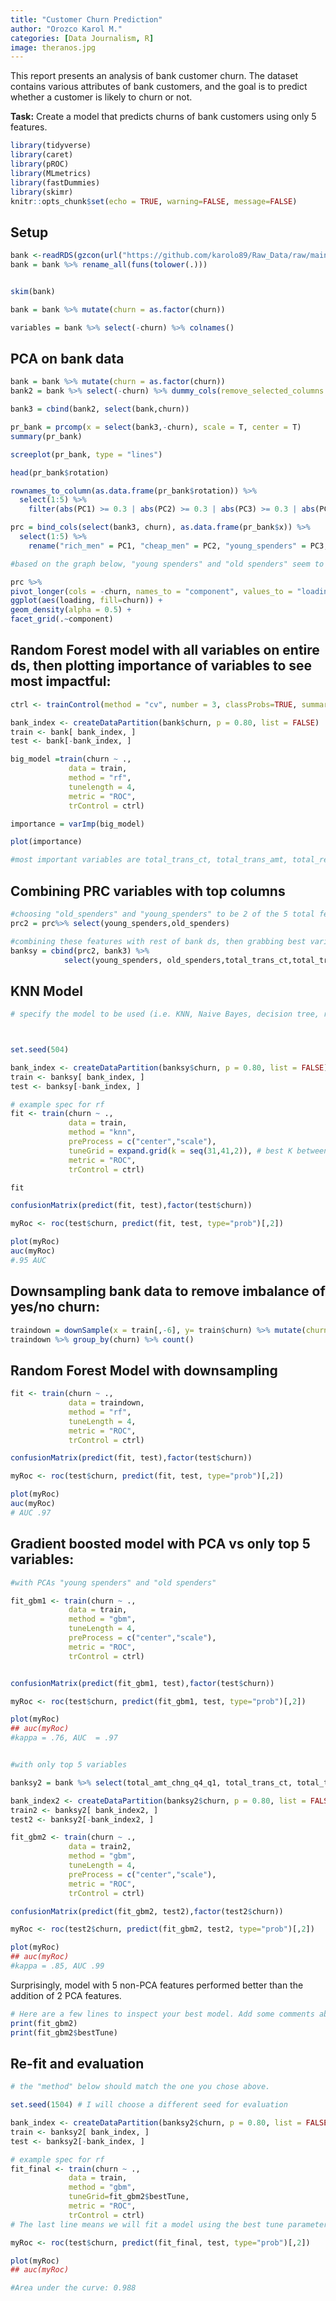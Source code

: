 ```yaml
---
title: "Customer Churn Prediction"
author: "Orozco Karol M."
categories: [Data Journalism, R]
image: theranos.jpg
---
```


This report presents an analysis of bank customer churn. The dataset contains various attributes of bank customers, and the goal is to predict whether a customer is likely to churn or not.

**Task:** Create a model that predicts churns of bank customers using only 5 features. 

```r
library(tidyverse)
library(caret)
library(pROC)
library(MLmetrics)
library(fastDummies)
library(skimr)
knitr::opts_chunk$set(echo = TRUE, warning=FALSE, message=FALSE)
```


## Setup

```r
bank <-readRDS(gzcon(url("https://github.com/karolo89/Raw_Data/raw/main/BankChurners.rds")))  
bank = bank %>% rename_all(funs(tolower(.))) 


skim(bank)

bank = bank %>% mutate(churn = as.factor(churn))

variables = bank %>% select(-churn) %>% colnames() 


```
## PCA on bank data

```r
bank = bank %>% mutate(churn = as.factor(churn))
bank2 = bank %>% select(-churn) %>% dummy_cols(remove_selected_columns = T)

bank3 = cbind(bank2, select(bank,churn))

pr_bank = prcomp(x = select(bank3,-churn), scale = T, center = T)
summary(pr_bank)

screeplot(pr_bank, type = "lines")

head(pr_bank$rotation)
```

```r
rownames_to_column(as.data.frame(pr_bank$rotation)) %>% 
  select(1:5) %>% 
    filter(abs(PC1) >= 0.3 | abs(PC2) >= 0.3 | abs(PC3) >= 0.3 | abs(PC4) >= 0.3)

prc = bind_cols(select(bank3, churn), as.data.frame(pr_bank$x)) %>%
  select(1:5) %>%
    rename("rich_men" = PC1, "cheap_men" = PC2, "young_spenders" = PC3, "old_spenders"= PC4)

#based on the graph below, "young spenders" and "old spenders" seem to be the most predictive of whether the customer will churn. 

prc %>%
pivot_longer(cols = -churn, names_to = "component", values_to = "loading") %>% mutate(churn = as.factor(churn)) %>%
ggplot(aes(loading, fill=churn)) +
geom_density(alpha = 0.5) +
facet_grid(.~component)

```


## Random Forest model with all variables on entire ds, then  plotting importance of variables to see most impactful: 

```r
ctrl <- trainControl(method = "cv", number = 3, classProbs=TRUE, summaryFunction = twoClassSummary)

bank_index <- createDataPartition(bank$churn, p = 0.80, list = FALSE)
train <- bank[ bank_index, ]
test <- bank[-bank_index, ]

big_model =train(churn ~ .,
             data = train, 
             method = "rf",
             tunelength = 4,
             metric = "ROC",
             trControl = ctrl)

importance = varImp(big_model)

plot(importance)

#most important variables are total_trans_ct, total_trans_amt, total_revolving_bal, total_ct_chng_q4_41, total_relationship_count 
```

## Combining PRC variables with top columns 

```r
#choosing "old_spenders" and "young_spenders" to be 2 of the 5 total features in the model: 
prc2 = prc%>% select(young_spenders,old_spenders) 

#combining these features with rest of bank ds, then grabbing best variables: 
banksy = cbind(prc2, bank3) %>% 
            select(young_spenders, old_spenders,total_trans_ct,total_trans_amt,total_revolving_bal, churn)
```

## KNN Model 

```r
# specify the model to be used (i.e. KNN, Naive Bayes, decision tree, random forest, bagged trees) and the tuning parameters used



set.seed(504) 

bank_index <- createDataPartition(banksy$churn, p = 0.80, list = FALSE)
train <- banksy[ bank_index, ]
test <- banksy[-bank_index, ]

# example spec for rf
fit <- train(churn ~ .,
             data = train, 
             method = "knn",
             preProcess = c("center","scale"),
             tuneGrid = expand.grid(k = seq(31,41,2)), # best K between 31 and 41 
             metric = "ROC",
             trControl = ctrl)

fit

confusionMatrix(predict(fit, test),factor(test$churn))

myRoc <- roc(test$churn, predict(fit, test, type="prob")[,2])

plot(myRoc)
auc(myRoc)
#.95 AUC 
```

## Downsampling bank data to remove imbalance of yes/no churn: 

```r
traindown = downSample(x = train[,-6], y= train$churn) %>% mutate(churn = Class) %>% select(-Class)
traindown %>% group_by(churn) %>% count()
```

## Random Forest Model with downsampling

```r
fit <- train(churn ~ .,
             data = traindown, 
             method = "rf",
             tuneLength = 4, 
             metric = "ROC",
             trControl = ctrl)

confusionMatrix(predict(fit, test),factor(test$churn))

myRoc <- roc(test$churn, predict(fit, test, type="prob")[,2])

plot(myRoc)
auc(myRoc) 
# AUC .97
```

## Gradient boosted model with PCA vs only top 5 variables: 

```r
#with PCAs "young spenders" and "old spenders" 

fit_gbm1 <- train(churn ~ .,
             data = train, 
             method = "gbm",
             tuneLength = 4, 
             preProcess = c("center","scale"),
             metric = "ROC",
             trControl = ctrl)


confusionMatrix(predict(fit_gbm1, test),factor(test$churn))

myRoc <- roc(test$churn, predict(fit_gbm1, test, type="prob")[,2])

plot(myRoc)
## auc(myRoc)
#kappa = .76, AUC  = .97


#with only top 5 variables 

banksy2 = bank %>% select(total_amt_chng_q4_q1, total_trans_ct, total_trans_amt,total_revolving_bal, total_relationship_count,churn)

bank_index2 <- createDataPartition(banksy2$churn, p = 0.80, list = FALSE)
train2 <- banksy2[ bank_index2, ]
test2 <- banksy2[-bank_index2, ]

fit_gbm2 <- train(churn ~ .,
             data = train2, 
             method = "gbm",
             tuneLength = 4, 
             preProcess = c("center","scale"),
             metric = "ROC",
             trControl = ctrl)

confusionMatrix(predict(fit_gbm2, test2),factor(test2$churn))

myRoc <- roc(test2$churn, predict(fit_gbm2, test2, type="prob")[,2])

plot(myRoc)
## auc(myRoc)
#kappa = .85, AUC .99
```

Surprisingly, model with 5 non-PCA features performed better than the addition of 2 PCA features. 

```r
# Here are a few lines to inspect your best model. Add some comments about optimal hyperparameters.
print(fit_gbm2)
print(fit_gbm2$bestTune)
```


## Re-fit and evaluation

```r
# the "method" below should match the one you chose above. 

set.seed(1504) # I will choose a different seed for evaluation

bank_index <- createDataPartition(banksy2$churn, p = 0.80, list = FALSE)
train <- banksy2[ bank_index, ]
test <- banksy2[-bank_index, ]

# example spec for rf
fit_final <- train(churn ~ .,
             data = train, 
             method = "gbm",
             tuneGrid=fit_gbm2$bestTune,
             metric = "ROC",
             trControl = ctrl) 
# The last line means we will fit a model using the best tune parameters your CV found above.

myRoc <- roc(test$churn, predict(fit_final, test, type="prob")[,2])

plot(myRoc)
## auc(myRoc)

#Area under the curve: 0.988
```


